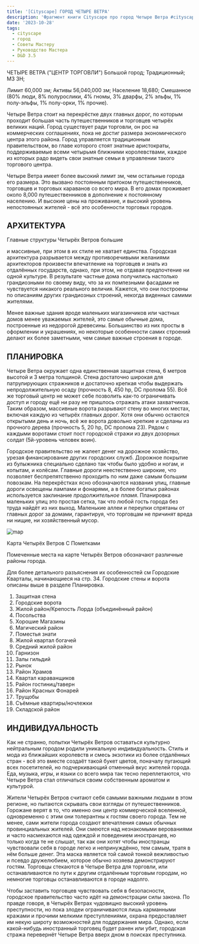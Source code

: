```yaml
---
title: '[Cityscape] ГОРОД ЧЕТЫРЕ ВЕТРА'
description: 'Фрагмент книги Cityscape про город Четыре Ветра #cityscape #dnd35 #dnd #town #resource'
date: '2023-10-28'
tags:
  - cityscape
  - город
  - Советы Мастеру
  - Руководство Мастера
  - D&D 3.5
---
```


ЧЕТЫРЕ ВЕТРА ("ЦЕНТР ТОРГОВЛИ") Большой город; Традиционный; МЗ ЗН;

Лимит 60,000 зм; Активы 56,040,000 зм; Население 18,680; Смешанное (80% люди, 8% полурослики, 4% гномы, 3% дварфы, 2% эльфы, 1% полу-эльфы, 1% полу-орки, 1% прочие).

Четыре Ветра стоит на перекрёстке двух главных дорог, по которым проходит большая часть путешественников и торговцев четырёх великих наций. Город существует ради торговли, он рос на коммерческих соглашениях, пока не достиг размера экономического центра этого района. Город управляется традиционным правительством, во главе которого стоят знатные аристократы, поддерживаемые всеми четырьмя ближними королевствами, каждое из которых радо видеть свои знатные семьи в управлении такого торгового центра.

Четыре Ветра имеет более высокий лимит зм, чем остальные города его размера. Это вызвано постоянным притоком путешественников, торговцев и торговых караванов со всего мира. В его домах проживает около 8,000 путешественников в дополнение к постоянному населению. И высокие цены на проживание, и высокий уровень непостоянных жителей - всё это особенности торговых городов.

## АРХИТЕКТУРА

Главные структуры Четырёх Ветров большие

и массивные, при этом в их стиле не хватает единства. Городская архитектура разрывается между противоречивыми желаниями архитекторов произвести впечатление на торговцев и знать из отдалённых государств, однако, при этом, не отдавая предпочтение ни одной культуре. В результате частные дома получились настолько грандиозными по своему виду, что за их помпезными фасадами не чувствуется никакого реального величия. Кажется, что они построены по описаниям других грандиозных строений, некогда виденных самими жителями.

Менее важные здания вроде маленьких магазинчиков или частных домов менее уважаемых жителей, это самые обычные дома, построенные из недорогой древесины. Большинство из них просты в оформлении и украшениях, но некоторые особенности самих строений делают их более заметными, чем самые важные строения в городе.

## ПЛАНИРОВКА

Четыре Ветра окружает одна единственная защитная стена, 6 метров высотой и 3 метра толщиной. Стена достаточно широкая для патрулирующих стражников и достаточно крепкая чтобы выдержать непродолжительную осаду (прочность 8, 450 hp, DC пролома 55). Всё же торговый центр не может себе позволить как-то ограничивать доступ и городу ещё ни разу не пришлось отражать атаки захватчиков. Таким образом, массивные ворота разрывают стену во многих местах, включая каждую из четырёх главных дорог. Хотя они обычно остаются открытыми день и ночь, всё же ворота довольно крепкие и сделаны из прочного дерева (прочность 5, 20 hp, DC пролома 23). Рядом с каждыми воротами стоит пост городской стражи из двух дозорных солдат (5й-уровень человек воин).

Городское правительство не жалеет денег на дорожное хозяйство, урезая финансирование других городских служб. Дорожное покрытие из булыжника специально сделано так чтобы было удобно и ногам, и копытам, и колёсам. Главные дороги неестественно широкие, что позволяет беспрепятственно проходить по ним даже самым большим повозкам. На перекрёстках ясно обозначаются названия улиц, главные дороги освещены лампами и фонарями, а в более богатых районах используется заклинание _продолжительное пламя_. Планировка маленьких улиц это простая сетка, так что любой гость города без труда найдёт из них выход. Маленькие аллеи и переулки спрятаны от главных дорог за домами, гарантируя, что торговцам не причинят вреда ни нищие, ни хозяйственный мусор.

![map](/images/cityscape-four-winds.webp)

Карта Четырёх Ветров С Пометками

Помеченные места на карте Четырёх Ветров обозначают различные районы города.

Для более детального разъяснения их особенностей см Городские Кварталы, начинающиеся на стр. 34. Городские стены и ворота описаны выше в разделе Планировка.

1. Защитная стена
2. Городские ворота
3. Жилой район/Крепость Лорда (объединённый район)
4. Посольства
5. Хорошие Магазины
6. Магический район
7. Поместья знати
8. Жилой квартал богачей
9. Средний жилой район
10. Гарнизон
11. Залы гильдий
12. Рынок
13. Район Храмов
14. Квартал караванщиков
15. Район гостиниц/таверн
16. Район Красных Фонарей
17. Трущобы
18. Съёмные квартиры/ночлежки
19. Складской район

## ИНДИВИДУАЛЬНОСТЬ

Как не странно, попытки Четырёх Ветров оставаться культурно нейтральным городом родили уникальную индивидуальность. Стиль и мода из ближайших королевств и смесь экзотики из более отдалённых стран - всё это вместе создаёт такой букет цветов, поначалу пугающий всех посетителей, но подчеркивающий отменный вкус жителей города. Еда, музыка, игры, и языки со всего мира так тесно переплетаются, что Четыре Ветра стал отличаться своим собственным ароматом и культурой.

Жители Четырёх Ветров считают себя самыми важными людьми в этом регионе, но пытаются скрывать свои взгляды от путешественников. Горожане верят в то, что именно они центр коммерческой вселенной, одновременно с этим они толерантны к гостям своего города. Тем не менее, сами жители города создают впечатления самых обычных провинциальных жителей. Они смеются над незнакомыми верованиями и часто насмехаются над одеждой и поведением иностранцев, но только когда те не слышат, так как они хотят чтобы иностранцы чувствовали себя в городе легко и непринуждённо, тем самым, тратя в нём больше денег. Эта маска является той самой тонкой вежливостью и псевдо дружелюбием, которое обычно хозяева демонстрируют гостям. Торговцы стекаются в Четыре Ветра для торговли, или останавливаются по пути к другим отдалённым торговым городам, но немногие торговцы останавливаются в городе надолго.

Чтобы заставить торговцев чувствовать себя в безопасности, городское правительство часто идёт на демонстрации силы закона. По правде говоря, в Четырёх Ветрах чудовищно высокий уровень преступности, но пока злодеи ограничиваются лишь карманными кражами и прочими мелкими преступлениями, охрана предоставляет им некую широту возможностей для поддержания мира. Однако, если какой-нибудь иностранный торговец будет ранен или убит, городская стража перевернёт Четыре Ветра вверх дном в поисках преступника.
